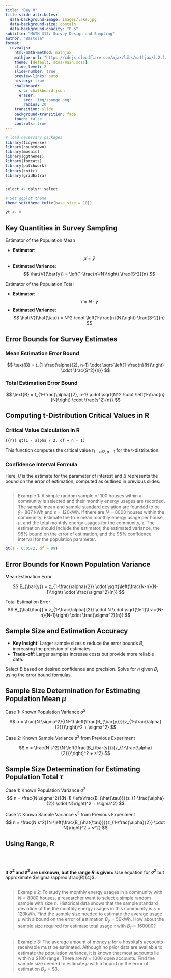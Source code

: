 ```yaml
---
title: "Day 8"
title-slide-attributes:
  data-background-image: images/lake.jpg
  data-background-size: contain
  data-background-opacity: "0.5"
subtitle: "MATH 313: Survey Design and Sampling"
author: "Bastola"
format:
  revealjs:
    html-math-method: mathjax
    mathjax-url: "https://cdnjs.cloudflare.com/ajax/libs/mathjax/3.2.2/MathJax.js"
    theme: [default, scss/main.scss]
    slide_level: 2
    slide-number: true
    preview-links: auto
    history: true
    chalkboard: 
      src: chalkboard.json
      eraser:
        src: 'img/sponge.png'
        radius: 20
    transition: slide
    background-transition: fade    
    touch: false
    controls: true
---
```


```r
# load necessary packages
library(tidyverse)
library(countdown)
library(mosaic)
library(ggthemes)
library(forcats)
library(patchwork)
library(knitr)
library(gridExtra)


select <- dplyr::select

# Set ggplot theme
theme_set(theme_tufte(base_size = 10))

yt <- 0
```


## Key Quantities in Survey Sampling

::: font60
::: cle4
::: row
::: left
Estimator of the Population Mean

- **Estimator**:
  $$
  \hat{\mu} = \bar{y}
  $$
- **Estimated Variance**:
  $$
  \hat{V}(\bar{y}) = \left(1-\frac{n}{N}\right) \frac{S^2}{n}
  $$
:::

::: right
Estimator of the Population Total

- **Estimator**:
  $$
  \hat{\tau} = N \cdot \bar{y}
  $$
- **Estimated Variance**:
  $$
  \hat{V}(\hat{\tau}) = N^2 \cdot \left(1-\frac{n}{N}\right) \frac{S^2}{n}
  $$
:::
:::
:::
:::


## Error Bounds for Survey Estimates

::: cle3
::: font80
### Mean Estimation Error Bound

  $$
  \text{B} = t_{1-\frac{\alpha}{2}, n-1} \cdot \sqrt{\left(1-\frac{n}{N}\right) \cdot \frac{S^2}{n}}
  $$

### Total Estimation Error Bound

  $$
  \text{B} = t_{1-\frac{\alpha}{2}, n-1} \cdot \sqrt{N^2 \cdot \left(1-\frac{n}{N}\right) \cdot \frac{s^2}{n}}
  $$
:::
:::



## Computing t-Distribution Critical Values in R

::: cle3
::: font70

### Critical Value Calculation in R

```{{r}}
qt(1 - alpha / 2, df = n - 1)
```
  
This function computes the critical value $t_{1-\alpha / 2, n-1}$ for the t-distribution.

### Confidence Interval Formula

\begin{align*}
\hat{\theta} \pm B
\end{align*}


Here, $\hat{\theta}$ is the estimate for the parameter of interest and $B$ represents the bound on the error of estimation, computed as outlined in previous slides.

:::
:::

##

::: font50
> Example 1: A simple random sample of 100 houses within a community is selected and their monthly energy usages are recorded. The sample mean and sample standard deviation are founded to be $\bar{y}=$ 887 kWh and $s=120 \mathrm{kWh}$. If there are $N=8000$ houses within the community. Estimate the true mean monthly energy usage per house, $\mu$, and the total monthly energy usages for the community, $\tau$. The estimation should include the estimator, the estimated variance, the $95 \%$ bound on the error of estimation, and the $95 \%$ confidence interval for the population parameter.


```r
qt(1 - 0.05/2, df = 99)
```

:::

## Error Bounds for Known Population Variance

::: cle5
::: font80

Mean Estimation Error

  $$
  B_{\bar{y}} = z_{1-\frac{\alpha}{2}} \cdot \sqrt{\left(\frac{N-n}{N-1}\right) \cdot \frac{\sigma^2}{n}}
  $$

Total Estimation Error
  $$
  B_{\hat{\tau}} = z_{1-\frac{\alpha}{2}} \cdot N \cdot \sqrt{\left(\frac{N-n}{N-1}\right) \cdot \frac{\sigma^2}{n}}
  $$

:::
:::


## Sample Size and Estimation Accuracy

::: cle4
::: font80
- **Key Insight**: Larger sample sizes $n$ reduce the error bounds $B$, increasing the precision of estimates.
- **Trade-off**: Larger samples increase costs but provide more reliable data.
:::
:::

::: green-h
Select $B$ based on desired confidence and precision. Solve for $n$ given $B$, using the error bound formulas.
:::



## Sample Size Determination for Estimating Population Mean $\mu$

::: cle4
::: font70

Case 1: Known Population Variance $\sigma^2$

  $$
  n = \frac{N \sigma^2}{(N-1) \left(\frac{B_{\bar{y}}}{z_{1-\frac{\alpha}{2}}}\right)^2 + \sigma^2}
  $$

Case 2: Known Sample Variance $s^2$ from Previous Experiment

  $$
  n = \frac{N s^2}{N \left(\frac{B_{\bar{y}}}{z_{1-\frac{\alpha}{2}}}\right)^2 + s^2}
  $$
:::
:::


## Sample Size Determination for Estimating Population Total $\tau$

::: cle4
::: font70

Case 1: Known Population Variance $\sigma^2$
  $$
  n = \frac{N \sigma^2}{(N-1) \left(\frac{B_{\hat{\tau}}}{z_{1-\frac{\alpha}{2}} \cdot N}\right)^2 + \sigma^2}
  $$

Case 2: Known Sample Variance $s^2$ from Previous Experiment
  $$
  n = \frac{N s^2}{N \left(\frac{B_{\hat{\tau}}}{z_{1-\frac{\alpha}{2}} \cdot N}\right)^2 + s^2}
  $$
:::
:::

## Using Range, R

<br>
<br>

::: green-h
**If $\sigma^2$ and $s^2$ are unknown, but the range $R$ is given:** Use equation for $\sigma^2$ but approximate $\sigma \approx \frac{R}{4}$.
:::


##

::: font50
> Example 2: To study the monthly energy usages in a community with $N=8000$ houses, a researcher want to select a simple random sample with size $n$. Historical data shows that the sample standard deviation of the the monthly energy usages in this community is $s=120 \mathrm{kWh}$. Find the sample size needed to estimate the average usage $\mu$ with a bound on the error of estimation $B_{\bar{y}}=50 \mathrm{kWh}$. How about the sample size required for estimate total usage $\tau$ with $B_{\hat{\tau}}=160000$? 

:::

##

::: font50
> Example 3: The average amount of money $\mu$ for a hospital's accounts receivable must be estimated. Although no prior data are available to estimate the population variance, it is known that most accounts lie within a $\$ 100$ range. There are $N=1000$ open accounts. Find the sample size needed to estimate $\mu$ with a bound on the error of estimation $B_{\bar{y}}=\$ 3$.
:::



